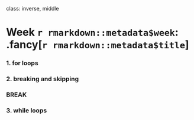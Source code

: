 
class: inverse, middle

# Week `r rmarkdown::metadata$week`: .fancy[`r rmarkdown::metadata$title`]

### 1. for loops
### 2. breaking and skipping

### BREAK

### 3. while loops
